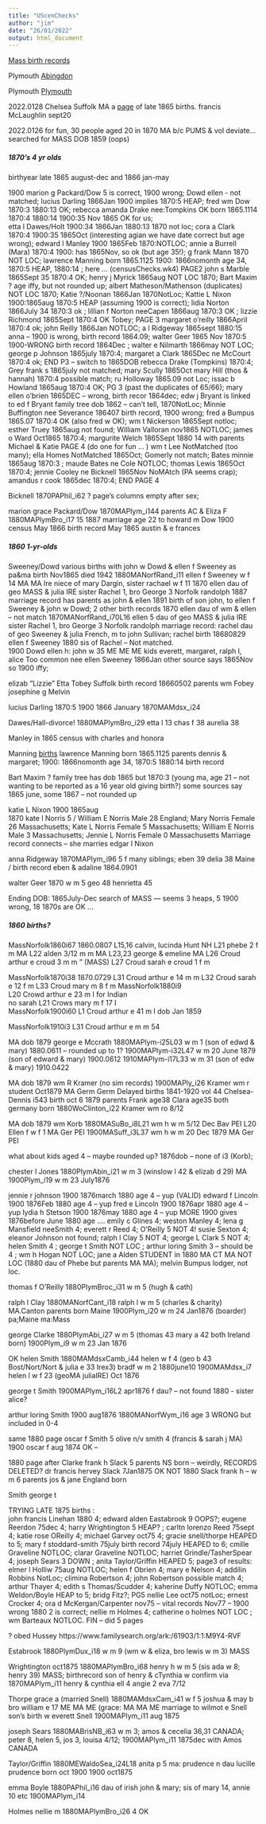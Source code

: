 ```yaml
---
title: "UScenChecks"
author: "jim"
date: "26/01/2022"
output: html_document
---
```

<a name="TOP"></a>

[Mass birth records](https://www.familysearch.org/ark:/61903/3:1:3QS7-L979-Q9HM-5?owc=waypoints&cc=2061550&personaUrl=%2Fark%3A%2F61903%2F1%3A1%3AQ29G-7BXV)

Plymouth [Abingdon](https://www.familysearch.org/ark:/61903/3:1:3QS7-8979-D3VB?i=45&wc=Q4DZ-C6V%3A353350201%2C353489801%2C353496401&cc=2061550)

Plymouth [Plymouth](https://www.familysearch.org/ark:/61903/3:1:3QSQ-G979-C3FV?wc=Q4DC-RMF%3A353350201%2C353350202%2C353371901&cc=2061550)

<p>2022.0128  Chelsea Suffolk MA  a [page](https://www.familysearch.org/ark:/61903/3:1:S3HY-DRLS-7KB?i=338&cc=2061550) of late 1865 births. 
francis McLaughlin sept20

</p><p>2022.0126 for fun, 30 people aged 20 in 1870 MA b/c PUMS & vol deviate...
<br>searched for MASS DOB 1859 (oops)   

<h5>1870's 4 yr olds</h5>

birthyear late 1865 august-dec and 1866 jan-may    

1900
marion g Packard/Dow 5 is correct, 1900 wrong; Dowd ellen - not matched;
lucius Darling 1866Jan 1900 implies 1870:5 HEAP; 
fred wm Dow 1870:3 1880:13 OK; 
rebecca amanda Drake nee:Tompkins   OK born 1865.1114 1870:4 1880:14   1900:35 Nov 1865 OK for us;    
etta l Dawes/Holt 1900:34 1866Jan 1880:13 1870 not loc; cora a Clark 1870:4 1900:35 1865Oct (interesting agian we have date correct but age wrong); edward l Manley 1900 1865Feb 1870:NOTLOC; annie a Burrell (Mara) 1870:4 1900: has 1865Nov, so ok (but age 35!); g frank Mann 1870 NOT LOC;  lawrence Manning born 1865.1125 1900: 1866nomonth age 34, 1870:5 HEAP, 1880:14 ; 
here ... (censusChecks.wk4)
PAGE2  john s Marble 1865Sept 35 1870:4 OK; henry j Myrick 1865aug NOT LOC 1870; Bart Maxim ? age iffy, but not rounded up; albert Matheson/Mathenson (duplicates) NOT LOC 1870; Katie ?/Noonan 1866Jan 1870NotLoc; Kattie L Nixon  1900:1865aug  1870:5 HEAP (assuming 1900 is correct); lidia Norton 1866July 34 1870:3 ok ; lillian f Norton neeCapen 1866aug 1870:3 OK ; lizzie Richmond 1865Sept  1870:4 OK Tobey;  PAGE 3   margaret o'reilly 1866April 1870:4 ok;  john Reilly 1866Jan NOTLOC; a l Ridgeway 1865sept 1880:15 anna -- 1900 is wrong, birth record 1864.09; walter Geer 1865 Nov  1870:5  1900-WRONG birth record 1864Dec ; walter e Nilmarth 1866may  NOT LOC; george p Johnson 1865july 1870:4; margaret a Clark 1865Dec ne McCourt  1870:4 ok; END P3 -- switch to 1865DOB  rebecca Drake  (Tompkins) 1870:4; Grey frank s 1865july not matched; mary Scully 1865Oct  mary Hill (thos & hannah) 1870:4 possible match; ru Holloway 1865.09 not Loc; issac b Howland 1865aug 1870:4 OK; PG 3 (past the duplicates of 65/66); mary ellen o'brien 1865DEC -- wrong, birth recor 1864dec; edw j Bryant is linked to ed f Bryant family tree dob 1862 -- can't tell, 1870NotLoc; Minnie Buffington nee Severance 186407 birth record, 1900 wrong; fred a Bumpus 1865.07  1870:4 OK (also fred w OK); wm t Nickerson 1865Sept notloc; esther Truey 1865aug not found;  William Valloran nov1865 NOTLOC; james o Ward Oct1865 1870:4; margurite Welch 1865Sept 1880 14 with parents Michael & Katie PAGE 4 (do one for fun ... ) wm t Lee NotMatched (too many); ella Homes NotMatched 1865Oct; Gomerly not match; Bates minnie 1865aug 1870:3 ; maude Bates ne Cole NOTLOC; thomas Lewis 1865Oct 1870:4; jennie Cooley ne Bicknell 1865Nov   NoMAtch (PA seems crap); amandus r cook 1865dec 1870:4; END PAGE 4
     
  
Bicknell 1870PAPhil_i62 ? page's columns empty after sex; 

marion grace Packard/Dow
1870MAPlym_i144 parents AC & Eliza F
1880MAPlymBro_i17 15
1887 marriage age 22 to howard m Dow
1900 census May 1866
birth record May 1865 austin & e frances
<h5> 1860 1-yr-olds </h5>

Sweeney/Dowd various births with john w Dowd & ellen f Sweeney as pa&ma   birth Nov1865 died 1942
1880MANorfRand_i11     ellen f Sweeney w f 14 MA MA Ire  niece of mary Dargin, sister rachael w f 11 
1870 ellen dau of geo MASS & julia IRE sister Rachel 1, bro George 3   Norfolk randolph 
1887 marriage record has parents as john & ellen
1891 birth of son john, to ellen f Sweeney & john w Dowd; 2 other birth records
1870 ellen dau of wm & ellen -- not match
1870MANorfRand_i70L16  ellen 5 dau of geo MASS & julia IRE sister Rachel 1, bro George 3   Norfolk randolph 
marriage record: rachel dau of geo Sweeney & julia French,  m to john Sullivan; rachel birth 18680829
ellen f Sweeney 1880 sis of Rachel -- Not matched.    
1900 Dowd ellen     h: john w 35 ME ME ME kids everett, margaret, ralph l, alice Too common
nee ellen Sweeney 1866Jan other source says 1865Nov so 1900 iffy; 


elizab "Lizzie" Etta Tobey   Suffolk birth record 18660502   parents wm Fobey josephine g Melvin

lucius Darling  1870:5    1900 1866 January
1870MAMdsx_i24


Dawes/Hall-divorce!  1880MAPlymBro_i29  etta l 13   chas f 38  aurelia 38

Manley in 1865 census with charles and honora

Manning [births](https://www.familysearch.org/ark:/61903/3:1:S3HY-6LCZ-BN?i=888&cc=1463156)
lawrence Manning born 1865.1125 parents dennis & margaret; 1900: 1866nomonth age 34, 1870:5  1880:14  birth record    

Bart Maxim ? family tree has dob 1865  but 1870:3 (young ma, age 21 -- not wanting to be reported as a 16 year old giving birth?) some sources say 1865 june, some 1867 -- not rounded up

katie L Nixon 1900 1865aug  
1870 kate l Norris 5   / William E Norris		Male	28	England; Mary Norris		Female	26	Massachusetts; Kate L Norris		Female	5	Massachusetts; William E Norris		Male	3	Massachusetts; Jennie L Norris		Female	0	Massachusetts   Marriage record connects -- she marries edgar l Nixon



anna Ridgeway  1870MAPlym_i96 5 f  many siblings; eben 39 delia 38 Maine  /  birth record eben & adaline 1864.0901

walter Geer  1870 w m 5  geo 48 henrietta 45 

Ending DOB: 1865July-Dec search of MASS --- seems 3 heaps, 5 1900 wrong, 18 1870s are OK ... 


<h5>1860 births? </h5>

MassNorfolk1860i67 1860.0807  L15,16 calvin, lucinda Hunt NH  L21 phebe 2 f m  MA   L22 alden 3/12 m m  MA     L23,23 george & emeline MA    L26 Croud arthur e croud 3 m m  " (MASS)  L27 Croud sarah e croud 1 f m 
   
MassNorfolk1870i38  1870.0729 L31 Croud arthur e 14 m m      L32 Croud sarah e 12 f m       L33 Croud mary m 8 f m        MassNorfolk1880i9       
L20 Crowd arthur e 23 m I for Indian  
no sarah     L21 Crows mary m f 17 I   
MassNorfolk1900i60  L1 Croud arthur e 41 m I dob Jan 1859   

MassNorfolk1910i3 L31 Croud arthur e m m 54    

MA dob 1879  george e Mccrath
1880MAPlym-i25L03 w m 1             (son of edwd & mary)    1880.0611  -- rounded up to 1?
1900MAPlym-i32L47 w m 20  June 1879 (son of edward & mary)  1900.0612
1910MAPlym-i17L33 w m 31 (son of edw & mary) 1910.0422

MA dob 1879 wm R Kramer (no sim records)
1900MAPly_i26 Kramer wm r student Oct1879  MA Germ Germ
Delayed births 1841-1920 vol 44 Chelsea-Dennis i543  birth oct 6 1879   parents Frank age38   Clara age35 both germany born
1880WoClinton_i22 Kramer wm ro 8/12 

MA dob 1879 wm Korb
1880MASuBo_i8L21 wm h w m 5/12 Dec Bav PEI  L20 Ellen f w f 1 MA Ger PEI
1900MASuff_i3L37 wm h w m 20 Dec 1879 MA Ger PEI

what about kids aged 4 -- maybe rounded up?  1876dob -- none of i3 (Korb); 

chester l Jones
1880PlymAbin_i21 w m 3  (winslow l 42 & elizab d 29) MA
1900Plym_i19 w m 23 July1876

jennie r johnson 1900 1876march 1880 age 4  -- yup (VALID)
edward f Lincoln 1900 1876Feb 1880 age 4 -- yup
fred e Lincoln 1900 1876apr  1880 age 4 -- yup
lydia h Stetson 1900 1876may 1880 age 4 -- yup
MORE 1900 gives 1876before June 1880 age ....
emily c Glines 4; weston Manley 4; lena g Mansfield neeSmith 4; everett r Reed 4; O'Reilly 5 NOT 4! susie Sexton 4; eleanor Johnson not found; ralph l Clay 5 NOT 4; george L Clark 5 NOT 4; helen Smith 4    ; george t Smith NOT LOC ; arthur loring Smith 3 -- should be 4 ; wm h Hogan NOT LOC; jane a Alden STUDENT in 1880 MA CT MA NOT LOC (1880 dau of Phebe but parents MA MA); melvin Bumpus lodger, not loc.

thomas f O'Reilly 
1880PlymBroc_i31  w m 5 (hugh & cath)
 

ralph l Clay
1880MANorfCant_i18 ralph l w m 5 (charles & charity) MA.Canton parents born Maine
1900Plym_i20 w m 24 Jan1876 (boarder) pa;Maine ma:Mass

george Clarke
1880PlymAbi_i27 w m 5 (thomas 43 mary a 42 both Ireland born)
1900Plym_i9 w m 23 Jan 1876 

OK helen Smith 
1880MAMdsxCamb_i44 helen w f 4 (geo b 43 Bost/Nort/Nort & julia e 33 Irex3) bradf w m 2  1880june10
1900MAMdsx_i7  helen l   w f 23 (geoMA juliaIRE) Oct 1876   

george t Smith
1900MAPlym_i16L2 apr1876 f dau? -- not found 1880 - sister alice? 

arthur loring Smith 1900 aug1876 
1880MANorfWym_i16  age 3 WRONG but included in 0-4

same 1880 page  oscar f Smith 5   olive n/v smith 4  (francis & sarah j MA)
1900 oscar f aug 1874 OK --

1880 page after Clarke  frank h Slack 5 parents NS born -- weirdly, RECORDS DELETED?
dr francis hervey Slack 7Jan1875 OK
NOT 1880 Slack frank h -- w m 6 parents jos & jane England born

Smith george t

TRYING LATE 1875 births :  
john francis Linehan 1880 4; edward alden Eastabrook 9 OOPS?; eugene Reerdon 75dec  4;  harry Wrightington 5 HEAP? ; carltn lorenzo Reed 75sept 4; katie rose OReilly 4;  michael Garvey oct75 4; gracie snell/thorpe HEAPED to 5; mary f stoddard-smith 75july birth record 74july HEAPED to 6; cmille Graveline NOTLOC; clarar Graveline NOTLOC; harriet Grindle/TasherSpear 4; joseph Sears 3 DOWN ;  anita Taylor/Griffin HEAPED 5; page3 of results: elmer l Holliw 75aug NOTLOC; helen f Obrien 4; mary e Nelson 4; addilin Robbins NotLoc; climina Robertson 4; john Robertson possible match 4;    arthur Thayer 4; edith s Thomas/Scudder 4; kaherine Duffy NOTLOC; emma Weldon/Boyle HEAP to 5; bridg Fitz?;  PG5 nellie Lee oct75 notLoc; ernest Crocker 4; ora d McKergan/Carpenter nov75  -- vital records Nov77 -- 1900 wrong 1880 2 is correct; nellie m  Holmes 4; catherine o holmes NOT LOC  ; wm Barteaux NOTLOC. FIN -- did 5 pages

? obed Hussey https://www.familysearch.org/ark:/61903/1:1:M9Y4-RVF

Estabrook
1880PlymDux_i18 w m 9 (wm w & eliza,  bro lewis w m 3)  MASS

Wrightington oct1875 
1880MAPlymBro_i68  henry h w m 5  (sis ada w 8; henry 39) MASS; birthrecord son of henry & cTynthia w
confirm via 1870MAPlym_i11 henry & cynthia ell 4 angie 2 eva 7/12     

Thorpe grace a (married Snell)
1880MAMdsxCam_i41 w f 5  joshua & may b  bro william e 17 ME MA ME  (grace:  MA MA ME 
marriage to wilmot e Snell  son's birth w everett Snell
1900MAPlym_i11  aug 1875

joseph Sears 
1880MABrisNB_i63 w m 3; amos & cecelia 36,31 CANADA; peter 8, helen 5, jos 3, louisa 4/12; 
1900MAPlym_i11 1875dec  with Amos CANADA

Taylor/Griffin
1880MEWaldoSea_i24L18 anita p 5  ma: prudence n
 dau lucille prudence born oct 1900
1900 oct1875 

emma Boyle
1880PAPhil_i16   dau of irish john & mary; sis of mary 14, annie 10 etc
1900MAPlym_i14

Holmes nellie m   1880MAPlymBro_i26 4   OK

